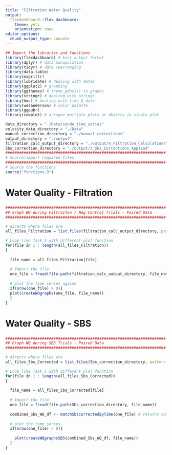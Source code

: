 ```yaml
---
title: "Filtration Water Quality"
output: 
  flexdashboard::flex_dashboard:
    theme: yeti
    orientation: rows
editor_options: 
  chunk_output_type: console
---
```


```r

## Import the libraries and functions
library(flexdashboard) # knit output format
library(dplyr) # data manupulation 
library(tidyr) # data rearranging
library(data.table)
library(magrittr)
library(lubridate) # dealing with dates
library(ggplot2) # graphing
library(ggthemes) # theme_gdocs() in graphs
library(stringr) # dealing with strings
library(hms) # dealing with time & date
library(wesanderson) # color palatte
library(ggpubr) 
library(cowplot) # arragne multiple plots or objects in single plot

data_directory = "./Data/sonde_time_series"
velocity_data_directory = "./Data"
manual_correction_directory = "./manual_corrections"
output_directory = "./output"
filtration_calc_output_directory = "./output/4_Filtration_Calculations"
Sbs_correction_directory = "./output/3_Sbs_Corrections_Applied"
######################################################################
# Source/import required files 
######################################################################
# Source the functions
source("functions.R")
```

Water Quality - Filtration
=====================================

###

```r
######################################################################
## Graph WQ during Filtraiton / Neg Control Trials - Paired Data
######################################################################

# directs where files are
all_files_Filtration = list.files(filtration_calc_output_directory, pattern = ".csv")

# Loop like Task 5 with different plot function
for(file in 1 : length(all_files_Filtration))
{ 
    
  file_name = all_files_Filtration[file]
    
  # Import the file
  one_file = fread(file.path(filtration_calc_output_directory, file_name))
    
  # plot the time series agains
  if(nrow(one_file) > 0){
  plot(createWQgraphs(one_file, file_name))
  }
}

```

Water Quality - SBS
=====================================

###

```r
######################################################################
## Graph WQ during SBS Trials - Paired Data
######################################################################

# directs where files are
all_files_Sbs_Corrected = list.files(Sbs_correction_directory, pattern = ".csv")

# Loop like Task 5 with different plot function
for(file in 1 : length(all_files_Sbs_Corrected))
{ 
    
  file_name = all_files_Sbs_Corrected[file]
    
  # Import the file
  one_file = fread(file.path(Sbs_correction_directory, file_name))
  
  combined_Sbs_WQ_df <- matchSbsCorrectedByTime(one_file) # returns combined_Sbs_WQ_df object
    
  # plot the time series 
  if(nrow(one_file) > 0){
    
    plot(createWQgraphsSBS(combined_Sbs_WQ_df, file_name))
  }
}

```